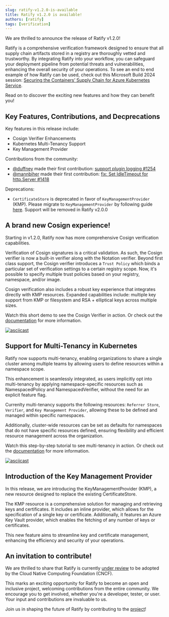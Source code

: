 ```yaml
---
slug: ratify-v1.2.0-is-available
title: Ratify v1.2.0 is available! 
authors: [ratify]
tags: [verification]
---
```


We are thrilled to announce the release of Ratify v1.2.0! 

Ratify is a comprehensive verification framework designed to ensure that all supply chain artifacts stored in a registry are thoroughly vetted and trustworthy. By integrating Ratify into your workflow, you can safeguard your deployment pipeline from potential threats and vulnerabilities, enhancing the overall security of your operations. To see an end to end example of how Ratify can be used, check out this Microsoft Build 2024 session: [Securing the Containers’ Supply Chain for Azure Kubernetes Service](https://youtu.be/5W-22xU4EP0?si=EMlmTDXRzFHj0zw0). 

Read on to discover the exciting new features and how they can benefit you!

## Key Features, Contributions, and Decprecations

Key features in this release include:
- Cosign Verifier Enhancements 
- Kubernetes Multi-Tenancy Support
- Key Management Provider

Contributions from the community:
- [@duffney](https://github.com/duffney) made their first contribution: [support plugin logging #1254](https://github.com/deislabs/ratify/pull/1254)
- [@mannbiher](https://github.com/mannbiher) made their first contribution: [fix: Set IdleTimeout for http.Server #1418](https://github.com/deislabs/ratify/pull/1418)

Deprecations:
- `CertificateStore` is deprecated in favor of `KeyManagementProvider` (KMP). Please migrate to `KeyManagementProvider` by following guide [here](https://ratify.dev/docs/reference/custom%20resources/key-management-providers#migrating-from-certificatestore-to-kmp). Support will be removed in Ratify v2.0.0

## A brand new Cosign experience! 

Starting in v1.2.0, Ratify now has more comprehensive Cosign verification capabilities. 

Verification of Cosign signatures is a critical validation. As such, the Cosign verifier is now a built-in verifier along with the Notation verifier. Beyond first class support, the Cosign verifier introduces a `Trust Policy` which binds a particular set of verification settings to a certain registry scope. Now, it's possible to specify multiple trust policies based on your registry, namespace, and/or image. 

Cosign verification also includes a robust key experience that integrates directly with KMP resources. Expanded capabilities include: multiple key support from KMP or filesystem and RSA + elliptical keys across multiple sizes.

<!-- TODO: update links -->

Watch this short demo to see the Cosign Verifier in action. Or check out the [documentation](https://ratify.dev/docs/reference/verifiers/cosign) for more information.

[![asciicast](https://asciinema.org/a/658139.svg)](https://asciinema.org/a/658139)

## Support for Multi-Tenancy in Kubernetes

Ratify now supports multi-tenancy, enabling organizations to share a single cluster among multiple teams by allowing users to define resources within a namespace scope. 

This enhancement is seamlessly integrated, as users implicitly opt into multi-tenancy by applying namespace-specific resources such as NamespacedPolicy and NamespacedVerifier, without the need for an explicit feature flag. 

Currenlty multi-tenancy supports the following resources: `Referrer Store`, `Verifier`, and `Key Management Provider`, allowing these to be defined and managed within specific namespaces. 

Additionally, cluster-wide resources can be set as defaults for namespaces that do not have specific resources defined, ensuring flexibility and efficient resource management across the organization.

<!-- TODO: update links -->
Watch this step-by-step tutorial to see multi-tenancy in action. Or check out the [documentation](https://ratify.dev/docs/reference/multi-tenancy) for more information.

[![asciicast](https://asciinema.org/a/PO8RPcuZ2qyShif80c55WQipj.svg)](https://asciinema.org/a/PO8RPcuZ2qyShif80c55WQipj)

## Introduction of the Key Management Provider

In this release, we are introducing the KeyManagementProvider (KMP), a new resource designed to replace the existing CertificateStore. 

The KMP resource is a comprehensive solution for managing and retrieving keys and certificates. It includes an inline provider, which allows for the specification of a single key or certificate. Additionally, it features an Azure Key Vault provider, which enables the fetching of any number of keys or certificates. 

This new feature aims to streamline key and certificate management, enhancing the efficiency and security of your operations.

## An invitation to contribute!

We are thrilled to share that Ratify is currently [under review](https://github.com/cncf/sandbox/issues/96) to be adopted by the Cloud Native Computing Foundation (CNCF). 

This marks an exciting opportunity for Ratify to become an open and inclusive project, welcoming contributions from the entire community. We encourage you to get involved, whether you're a developer, tester, or user. Your input and contributions are invaluable to us.

Join us in shaping the future of Ratify by contributing to the [project](https://github.com/deislabs/ratify/blob/dev/CONTRIBUTING.md)!
